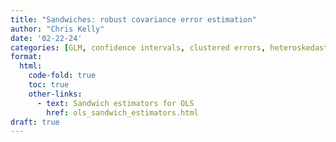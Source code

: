 ```yaml
---
title: "Sandwiches: robust covariance error estimation"
author: "Chris Kelly"
date: '02-22-24'
categories: [GLM, confidence intervals, clustered errors, heteroskedastic errors]
format:
  html:
    code-fold: true
    toc: true
    other-links:
      - text: Sandwich estimators for OLS
        href: ols_sandwich_estimators.html
draft: true
---
```

